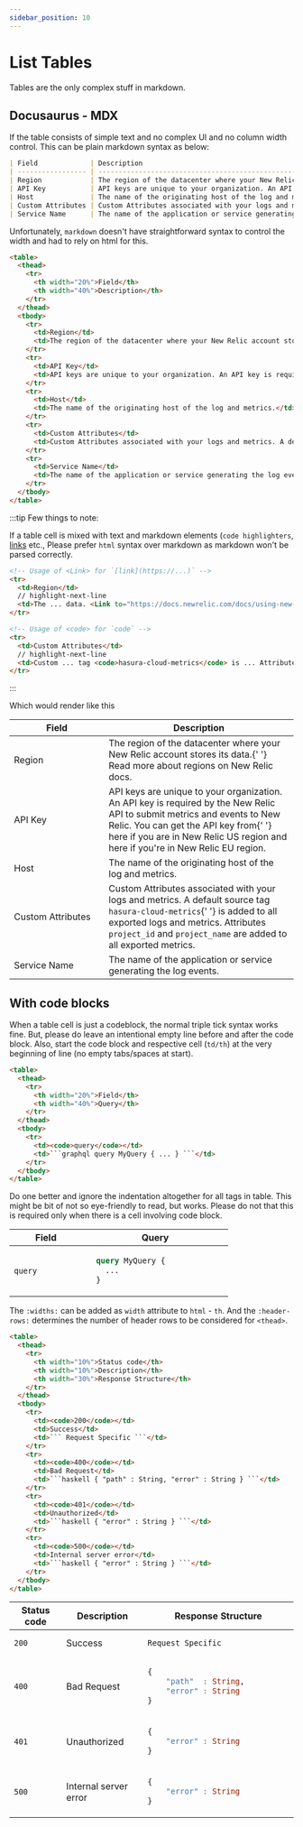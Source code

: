 ```yaml
---
sidebar_position: 10
---
```



# List Tables

Tables are the only complex stuff in markdown.

## Docusaurus - MDX

If the table consists of simple text and no complex UI and no column width control. This can be plain markdown syntax as
below:

```markdown
| Field             | Description                                                                                                                                                                                                                                                                                                                                                                              |
| ----------------- | ---------------------------------------------------------------------------------------------------------------------------------------------------------------------------------------------------------------------------------------------------------------------------------------------------------------------------------------------------------------------------------------- |
| Region            | The region of the datacenter where your New Relic account stores its data. [Read more about regions on New Relic docs.](https://docs.newrelic.com/docs/using-new-relic/welcome-new-relic/get-started/our-eu-us-region-data-centers)                                                                                                                                                      |
| API Key           | API keys are unique to your organization. An API key is required by the New Relic API to submit metrics and events to New Relic. You can get the API key from [here](https://one.newrelic.com/launcher/api-keys-ui.api-keys-launcher) if you are in New Relic US region and [here](https://one.eu.newrelic.com/launcher/api-keys-ui.api-keys-launcher) if you're in New Relic EU region. |
| Host              | The name of the originating host of the log and metrics.                                                                                                                                                                                                                                                                                                                                 |
| Custom Attributes | Custom Attributes associated with your logs and metrics. A default source tag `hasura-cloud-metrics` is added to all exported logs and metrics. Attributes `project_id` and `project_name` are added to all exported metrics.                                                                                                                                                            |
| Service Name      | The name of the application or service generating the log events.                                                                                                                                                                                                                                                                                                                        |
```

Unfortunately, `markdown` doesn't have straightforward syntax to control the width and had to rely on html for this.

```html {4,5}
<table>
  <thead>
    <tr>
      <th width="20%">Field</th>
      <th width="40%">Description</th>
    </tr>
  </thead>
  <tbody>
    <tr>
      <td>Region</td>
      <td>The region of the datacenter where your New Relic account stores its data. <Link to="https://docs.newrelic.com/docs/using-new-relic/welcome-new-relic/get-started/our-eu-us-region-data-centers">Read more about regions on New Relic docs.</Link></td>
    </tr>
    <tr>
      <td>API Key</td>
      <td>API keys are unique to your organization. An API key is required by the New Relic API to submit metrics and events to New Relic. You can get the API key from <Link to="https://one.newrelic.com/launcher/api-keys-ui.api-keys-launcher">here</Link> if you are in New Relic US region and <Link to="https://one.eu.newrelic.com/launcher/api-keys-ui.api-keys-launcher">here</Link> if you're in New Relic EU region.</td>
    </tr>
    <tr>
      <td>Host</td>
      <td>The name of the originating host of the log and metrics.</td>
    </tr>
    <tr>
      <td>Custom Attributes</td>
      <td>Custom Attributes associated with your logs and metrics. A default source tag <code>hasura-cloud-metrics</code> is added to all exported logs and metrics. Attributes <code>project_id</code> and <code>project_name</code> are added to all exported metrics.</td>
    </tr>
    <tr>
      <td>Service Name</td>
      <td>The name of the application or service generating the log events.</td>
    </tr>
  </tbody>
</table>
```

:::tip Few things to note:

If a table cell is mixed with text and markdown elements (`code highlighters`, [links](/docusaurus-mdx-guide/links.mdx)
etc., Please prefer `html` syntax over markdown as markdown won't be parsed correctly.

```html
<!-- Usage of <Link> for `[link](https://...)` -->
<tr>
  <td>Region</td>
  // highlight-next-line
  <td>The ... data. <Link to="https://docs.newrelic.com/docs/using-new-relic/welcome-new-relic/get-started/our-eu-us-region-data-centers">Read ... docs.</Link></td>
</tr>

<!-- Usage of <code> for `code` -->
<tr>
  <td>Custom Attributes</td>
  // highlight-next-line
  <td>Custom ... tag <code>hasura-cloud-metrics</code> is ... Attributes <code>project_id</code> and <code>project_name</code> are ... metrics.</td>
</tr>
```

:::

Which would render like this

<table>
  <thead>
    <tr>
      <th width="20%">Field</th>
      <th width="40%">Description</th>
    </tr>
  </thead>
  <tbody>
    <tr>
      <td>Region</td>
      <td>
        The region of the datacenter where your New Relic account stores its data.{' '}
        <Link to="https://docs.newrelic.com/docs/using-new-relic/welcome-new-relic/get-started/our-eu-us-region-data-centers">
          Read more about regions on New Relic docs.
        </Link>
      </td>
    </tr>
    <tr>
      <td>API Key</td>
      <td>
        API keys are unique to your organization. An API key is required by the New Relic API to submit metrics and
        events to New Relic. You can get the API key from{' '}
        <Link to="https://one.newrelic.com/launcher/api-keys-ui.api-keys-launcher">here</Link> if you are in New Relic
        US region and <Link to="https://one.eu.newrelic.com/launcher/api-keys-ui.api-keys-launcher">here</Link> if
        you're in New Relic EU region.
      </td>
    </tr>
    <tr>
      <td>Host</td>
      <td>The name of the originating host of the log and metrics.</td>
    </tr>
    <tr>
      <td>Custom Attributes</td>
      <td>
        Custom Attributes associated with your logs and metrics. A default source tag <code>hasura-cloud-metrics</code>{' '}
        is added to all exported logs and metrics. Attributes <code>project_id</code> and <code>project_name</code> are
        added to all exported metrics.
      </td>
    </tr>
    <tr>
      <td>Service Name</td>
      <td>The name of the application or service generating the log events.</td>
    </tr>
  </tbody>
</table>

## With code blocks

When a table cell is just a codeblock, the normal triple tick syntax works fine. But, please do leave an intentional
empty line before and after the code block. Also, start the code block and respective cell (`td/th`) at the very
beginning of line (no empty tabs/spaces at start).

````html
<table>
  <thead>
    <tr>
      <th width="20%">Field</th>
      <th width="40%">Query</th>
    </tr>
  </thead>
  <tbody>
    <tr>
      <td><code>query</code></td>
      <td>```graphql query MyQuery { ... } ```</td>
    </tr>
  </tbody>
</table>
````

Do one better and ignore the indentation altogether for all tags in table. This might be bit of not so eye-friendly to
read, but works. Please do not that this is required only when there is a cell involving code block.

<table>
  <thead>
    <tr>
      <th width="20%">Field</th>
      <th width="40%">Query</th>
    </tr>
  </thead>
  <tbody>
    <tr>
      <td><code>query</code></td>
<td>

```graphql
  query MyQuery {
    ...
  }
```

</td>
    </tr>
  </tbody>
</table>

The `:widths:` can be added as `width` attribute to `html` - `th`. And the `:header-rows:` determines the number of
header rows to be considered for `<thead>`.

````html {2-8}
<table>
  <thead>
    <tr>
      <th width="10%">Status code</th>
      <th width="10%">Description</th>
      <th width="30%">Response Structure</th>
    </tr>
  </thead>
  <tbody>
    <tr>
      <td><code>200</code></td>
      <td>Success</td>
      <td>``` Request Specific ```</td>
    </tr>
    <tr>
      <td><code>400</code></td>
      <td>Bad Request</td>
      <td>```haskell { "path" : String, "error" : String } ```</td>
    </tr>
    <tr>
      <td><code>401</code></td>
      <td>Unauthorized</td>
      <td>```haskell { "error" : String } ```</td>
    </tr>
    <tr>
      <td><code>500</code></td>
      <td>Internal server error</td>
      <td>```haskell { "error" : String } ```</td>
    </tr>
  </tbody>
</table>
````

<table>
<thead>
  <tr>
    <th width="10%">Status code</th>
    <th width="10%">Description</th>
    <th width="30%">Response Structure</th>
  </tr>
</thead>
<tbody>
<tr>
<td><code>200</code></td>
<td>Success</td>
<td>

```
Request Specific
```

</td>
</tr>
<tr>
<td><code>400</code></td>
<td>Bad Request</td>
<td>

```haskell
{
    "path"  : String,
    "error" : String
}
```

</td>
</tr>
<tr>
<td><code>401</code></td>
<td>Unauthorized</td>
<td>

```haskell
{
    "error" : String
}
```

</td>
</tr>
<tr>
<td><code>500</code></td>
<td>Internal server error</td>
<td>

```haskell
{
    "error" : String
}
```

</td>
</tr>
</tbody>
</table>
